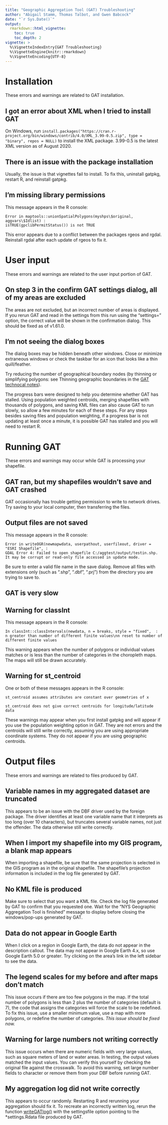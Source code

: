 ```yaml
---
title: "Geographic Aggregation Tool (GAT) Troubleshooting"
author: "Abigail Stamm, Thomas Talbot, and Gwen Babcock"
date: "`r Sys.Date()`"
output: 
  rmarkdown::html_vignette:
    toc: true
    toc_depth: 2
vignette: >
  %\VignetteIndexEntry{GAT Troubleshooting}
  %\VignetteEngine{knitr::rmarkdown}
  %\VignetteEncoding{UTF-8}
---
```



# Installation

These errors and warnings are related to GAT installation. 

## I got an error about XML when I tried to install GAT

On Windows, run `install.packages("https://cran.r-project.org/bin/windows/contrib/4.0/XML_3.99-0.5.zip", type = "binary", repos = NULL)` to install the XML package. 3.99-0.5 is the latest XML version as of August 2020.

## There is an issue with the package installation

Usually, the issue is that vignettes fail to install. To fix this, uninstall gatpkg, restart R, and reinstall gatpkg.

## I'm missing library permissions

This message appears in the R console: 

`Error in maptools::unionSpatialPolygons(myshps\$original, aggvars\$Idlist) :`  
`isTRUE(gpclibPermitStatus()) is not TRUE`

This error appears due to a conflict between the packages rgeos and rgdal. Reinstall rgdal after each update of rgeos to fix it.


# User input

These errors and warnings are related to the user input portion of GAT.

## On step 3 in the confirm GAT settings dialog, all of my areas are excluded

The areas are not excluded, but an incorrect number of areas is displayed. If you rerun GAT and read in the settings from this run using the "settings=" option, the correct value will be shown in the confirmation dialog. This should be fixed as of v1.61.0.

## I'm not seeing the dialog boxes

The dialog boxes may be hidden beneath other windows. Close or minimize extraneous windows or check the taskbar for an icon that looks like a thin quill/feather.


Try reducing the number of geographical boundary nodes (by thinning or simplifying polygons: see Thinning geographic boundaries in the [GAT technocal notes](../doc/gat_tech_notes.html)). 

The progress bars were designed to help you determine whether GAT has stalled. Using population weighted centroids, merging shapefiles with thousands of polygons, and saving KML files can also cause GAT to run slowly, so allow a few minutes for each of these steps. For any steps besides saving files and population weighting, if a progress bar is not updating at least once a minute, it is possible GAT has stalled and you will need to restart R. 




# Running GAT

These errors and warnings may occur while GAT is processing your shapefile.

## GAT ran, but my shapefiles wouldn't save and GAT crashed

GAT occasionally has trouble getting permission to write to network drives. Try saving to your local computer, then transferring the files.

## Output files are not saved 

This message appears in the R console: 

`Error in writeOGR(newmapwdata, userpathout, userfileout, driver = "ESRI Shapefile", :`  
`GDAL Error 4: Failed to open shapefile C:/aggtest/output/testin.shp.` 
`It may be corrupt or read-only file accessed in update mode.`

Be sure to enter a valid file name in the save dialog. Remove all files with extensions only (such as ".shp", ".dbf", ".prj") from the directory you are trying to save to.

## GAT is very slow
## Warning for classInt

This message appears in the R console: 

`In classInt::classIntervals(newdata, n = breaks, style = "fixed",  :`  
`n greater than number of different finite values\nn reset to number of different finite values`

This warning appears when the number of polygons or individual values matches or is less than the number of categories in the choropleth maps. The maps will still be drawn accurately.

## Warning for st_centroid

One or both of these messages appears in the R console: 

`st_centroid assumes attributes are constant over geometries of x`

`st_centroid does not give correct centroids for longitude/latitude data`

These warnings may appear when you first install gatpkg and will appear if you use the population weighting option in GAT. They are not errors and the centroids will still write correctly, assuming you are using appropriate coordinate systems. They do not appear if you are using geographic centroids.




# Output files

These errors and warnings are related to files produced by GAT.

## Variable names in my aggregated dataset are truncated

This appears to be an issue with the DBF driver used by the foreign package. The driver identifies at least one variable name that it interprets as too long (over 10 characters), but truncates several variable names, not just the offender. The data otherwise still write correctly.

## When I import my shapefile into my GIS program, a blank map appears

When importing a shapefile, be sure that the same projection is selected in the GIS program as in the original shapefile. The shapefile's projection information is included in the log file generated by GAT.

## No KML file is produced

Make sure to select that you want a KML file. Check the log file generated by GAT to confirm that you requested one. Wait for the “NYS Geographic Aggregation Tool is finished” message to display before closing the windows/pop-ups generated by GAT.

## Data do not appear in Google Earth

When I click on a region in Google Earth, the data do not appear in the description callout. The data may not appear in Google Earth 4.x, so use Google Earth 5.0 or greater. Try clicking on the area's link in the left sidebar to see the data.

## The legend scales for my before and after maps don't match

This issue occurs if there are too few polygons in the map. If the total number of polygons is less than 2 plus the number of categories (default is 7), the code that assigns the categories will force the scale to be redefined. To fix this issue, use a smaller minimum value, use a map with more polygons, or redefine the number of categories. *This issue should be fixed now.*

## Warning for large numbers not writing correctly

This issue occurs when there are numeric fields with very large values, such as square meters of land or water areas. In testing, the output values matched the input values. You can verify this yourself by checking the original file against the crosswalk. To avoid this warning, set large number fields to character or remove them from your DBF before running GAT.

## My aggregation log did not write correctly

This appears to occur randomly. Restarting R and rerunning your aggregation should fix it. To recreate an incorrectly written log, rerun the function [writeGATlog()](../html/writeGATlog.html) with the settingsfile option pointing to the *settings.Rdata file produced by GAT. 



